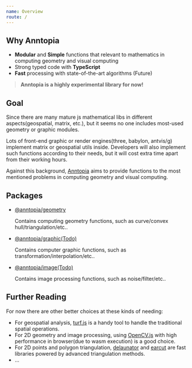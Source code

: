```yaml
---
name: Overview
route: /
---
```


## Why Anntopia

* **Modular** and **Simple** functions that relevant to mathematics in computing geometry and visual computing
* Strong typed code with **TypeScript**
* **Fast** processing with state-of-the-art algorithms (Future)

> **Anntopia is a highly experimental library for now!**

## Goal

Since there are many mature js mathematical libs in different aspects(geospatial, matrix, etc.), but it seems no one includes most-used geometry or graphic modules.

Lots of front-end graphic or render engines(three, babylon, antvis/g) implement matrix or geospatial utils inside. Developers will also implement such functions according to their needs, but it will cost extra time apart from their working hours.

Against this background, [Anntopia](https://github.com/yrq110/anntopia) aims to provide functions to the most mentioned problems in computing geometry and visual computing.

## Packages

* [@anntopia/geometry](geometry/overview)

  Contains computing geometry functions, such as curve/convex hull/triangulation/etc..
* [@anntopia/graphic(Todo)](graphic/overview)
  
  Contains computer graphic functions, such as transformation/interpolation/etc..
* [@anntopia/image(Todo)](image/overview)
  
  Contains image processing functions, such as noise/filter/etc..

## Further Reading

For now there are other better choices at these kinds of needing:

* For geospatial analysis, [turf.js](https://github.com/Turfjs/turf) is a handy tool to handle the traditional spatial operations.
* For 2D geometry and image processing, using [OpenCV.js](https://docs.opencv.org/master/d5/d10/tutorial_js_root.html) with high performance in browser(due to wasm execution) is a good choice.
* For 2D points and polygon triangulation, [delaunator](https://github.com/mapbox/delaunator) and [earcut](https://github.com/mapbox/earcut) are fast libraries powered by advanced triangulation methods.
* ...
